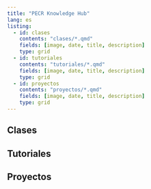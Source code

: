 ```yaml
---
title: "PECR Knowledge Hub"
lang: es
listing:
  - id: clases
    contents: "clases/*.qmd"
    fields: [image, date, title, description]
    type: grid
  - id: tutoriales
    contents: "tutoriales/*.qmd"
    fields: [image, date, title, description]
    type: grid
  - id: proyectos
    contents: "proyectos/*.qmd"
    fields: [image, date, title, description]
    type: grid
---
```


## Clases

:::{#clases}
:::


## Tutoriales

:::{#tutoriales}


:::


## Proyectos

:::{#proyectos}
:::